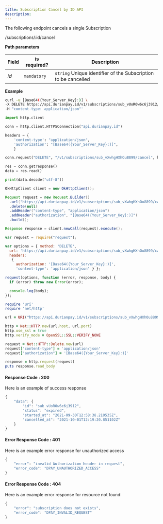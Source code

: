 ```yaml
---
title: Subscription Cancel by ID API
description:
---
```


<div class = 'right-component'></div>

<div class = 'left-side'>


The following endpoint cancels a single Subscription

<url delete = ''><div class = 'ib'>/subscriptions/:id/cancel</div></url>

</div>

<div class = 'full-side'>

<div class = 'left-side'>

**Path parameters**

| Field |	is required? |	Description |
| ------ | -------------- | ------------ |
| _id_ |	`mandatory` |	`string` Unique identifier of the Subscription to be cancelled |

</div>

<div class = 'right-code'>

**Example**

<MultiCodeBlock>

```bash
curl -u [Base64({Your_Server_Key}:)] \
-X DELETE https://api.durianpay.id/v1/subscriptions/sub_vUoR0w6c6j3912/cancel \
-H "content-type: application/json"'
```

```python
import http.client

conn = http.client.HTTPSConnection("api.durianpay.id")

headers = {
    'content-type': "application/json",
    'authorization': "[Base64({Your_Server_Key}:)]",
    }

conn.request("DELETE", "/v1/subscriptions/sub_vXwhgHXhOu8899/cancel", headers=headers)

res = conn.getresponse()
data = res.read()

print(data.decode("utf-8"))
```

```java
OkHttpClient client = new OkHttpClient();

Request request = new Request.Builder()
  .url("https://api.durianpay.id/v1/subscriptions/sub_vXwhgHXhOu8899/cancel")
  .delete(null)
  .addHeader("content-type", "application/json")
  .addHeader("authorization", "[Base64({Your_Server_Key}:)]")
  .build();

Response response = client.newCall(request).execute();
```

```js
var request = require("request");

var options = { method: 'DELETE',
  url: 'https://api.durianpay.id/v1/subscriptions/sub_vXwhgHXhOu8899/cancel',
  headers: 
   { 
     authorization: '[Base64({Your_Server_Key}:)]',
     'content-type': 'application/json' } };

request(options, function (error, response, body) {
  if (error) throw new Error(error);

  console.log(body);
});

```

```ruby
require 'uri'
require 'net/http'

url = URI("https://api.durianpay.id/v1/subscriptions/sub_vXwhgHXhOu8899/cancel")

http = Net::HTTP.new(url.host, url.port)
http.use_ssl = true
http.verify_mode = OpenSSL::SSL::VERIFY_NONE

request = Net::HTTP::Delete.new(url)
request["content-type"] = 'application/json'
request["authorization"] = '[Base64({Your_Server_Key}:)]'

response = http.request(request)
puts response.read_body
```

</MultiCodeBlock>

</div>

</div>

<div class = 'right-code ml-60'>

#### Response Code : 200 
Here is an example of success response

```js
{
    "data": {
        "id": "sub_vUoR0w6c6j3912",
        "status": "expired",
        "started_at": "2021-09-30T12:58:38.210535Z",
        "cancelled_at": "2021-10-01T12:19:20.851102Z"
    }
}
```

#### Error Response Code : 401
Here is an example error response for unauthorized access

```js
{
    "error": "invalid Authorization header in request",
    "error_code": "DPAY_UNAUTHORIZED_ACCESS"
}
```

#### Error Response Code : 404
Here is an example error response for resource not found

```js
{
    "error": "subscription does not exists",
    "error_code": "DPAY_INVALID_REQUEST"
}
```

</div>